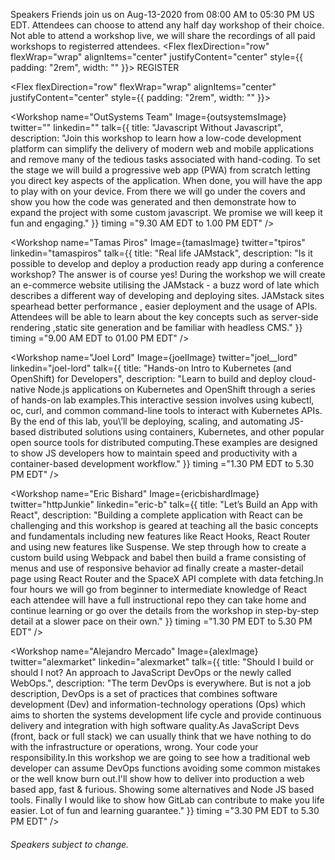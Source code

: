 

<Hidden as="h1">Speakers</Hidden>
<Card>
<Text>
Friends join us on Aug-13-2020 from 08:00 AM to 05:30 PM US EDT. Attendees can choose to attend any half day workshop of their choice.
Not able to attend a workshop live, we will share the recordings of all paid workshops to registerred attendees.
</Text>
</Card>
<Flex flexDirection="row" flexWrap="wrap" alignItems="center" justifyContent="center" style={{ padding: "2rem", width: "" }}>
<ButtonLink
            href="https://www.eventbrite.com/e/javascript-and-friends-conference-2020-registration-109564969774"
            alignSelf="center"
            mr={40}
            target="_blank" rel="noopener noreferrer"
          >
            REGISTER
          </ButtonLink>          
</Flex>        

<Flex flexDirection="row" flexWrap="wrap" alignItems="center" justifyContent="center" style={{ padding: "2rem", width: "" }}>

<Workshop name="OutSystems Team" Image={outsystemsImage} 
twitter="" 
linkedin="" 
talk={{ title: "Javascript Without Javascript", 
description: "Join this workshop to learn how a low-code development platform can simplify the delivery of modern web and mobile applications and remove many of the tedious tasks associated with hand-coding. To set the stage we will build a progressive web app (PWA) from scratch letting you direct key aspects of the application. When done\, you will have the app to play with on your device. From there we will go under the covers and show you how the code was generated and then demonstrate how to expand the project with some custom javascript.  We promise we will keep it fun and engaging." }} 
 timing ="9.30 AM EDT to 1.00 PM EDT"
 />

<Workshop name="Tamas Piros" Image={tamasImage} 
twitter="tpiros" 
linkedin="tamaspiros" 
talk={{ title: "Real life JAMstack", 
description: "Is it possible to develop and deploy a production ready app during a conference workshop? The answer is of course yes! During the workshop we will create an e-commerce website utilising the JAMstack - a buzz word of late which describes a different way of developing and deploying sites. JAMstack sites spearhead better performance \, easier deployment and the usage of APIs. Attendees will be able to learn about the key concepts such as server-side rendering \,static site generation and be familiar with headless CMS." }} 
 timing ="9.00 AM EDT to 01.00 PM EDT"
 />
 
 <Workshop name="Joel Lord" Image={joelImage} 
twitter="joel__lord" 
linkedin="joel-lord" 
talk={{ title: "Hands-on Intro to Kubernetes (and OpenShift) for Developers", 
description: "Learn to build and deploy cloud-native Node.js applications on Kubernetes and OpenShift through a series of hands-on lab examples.This interactive session involves using kubectl\, oc\, curl\, and common command-line tools to interact with Kubernetes APIs. By the end of this lab, you\’ll be deploying\, scaling\, and automating JS-based distributed solutions using containers\, Kubernetes\, and other popular open source tools for distributed computing.These examples are designed to show JS developers how to maintain speed and productivity with a container-based development workflow." }} 
timing ="1.30 PM EDT to 5.30 PM EDT"
 />

 <Workshop name="Eric Bishard" Image={ericbishardImage} 
twitter="httpJunkie" 
linkedin="eric-b" 
talk={{ title: "Let’s Build an App with React", 
description: "Building a complete application with React can be challenging and this workshop is geared at teaching all the basic concepts and fundamentals including new features like React Hooks, React Router and using new features like Suspense. We step through how to create a custom build using Webpack and babel then build a frame consisting of menus and use of responsive behavior ad finally create a master-detail page using React Router and the SpaceX API complete with data fetching.In four hours we will go from beginner to intermediate knowledge of React each attendee will have a full instructional repo they can take home and continue learning or go over the details from the workshop in step-by-step detail at a slower pace on their own." }} 
timing ="1.30 PM EDT to 5.30 PM EDT"
 />

<Workshop name="Alejandro Mercado" Image={alexImage} 
twitter="alexmarket" 
linkedin="alexmarket" 
talk={{ title: "Should I build or should I not? An approach to JavaScript DevOps or the newly called WebOps.", 
description: "The term DevOps is everywhere. But is not a job description\, DevOps is a set of practices that combines software development (Dev) and information-technology operations (Ops) which aims to shorten the systems development life cycle and provide continuous delivery and integration with high software quality.As JavaScript Devs (front\, back or full stack) we can usually think that we have nothing to do with the infrastructure or operations\, wrong. Your code your responsibility.In this workshop we are going to see how a traditional web developer can assume DevOps functions avoiding some common mistakes or the well know burn out.I\'ll show how to deliver into production a web based app\, fast & furious. Showing some alternatives and Node JS based tools. Finally I would like to show how GitLab can contribute to make you life easier. Lot of fun and learning guarantee." }} 
 timing ="3.30 PM EDT to 5.30 PM EDT"
 />

</Flex>

###### Speakers subject to change.

